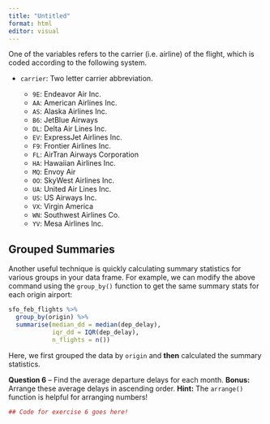 ```yaml
---
title: "Untitled"
format: html
editor: visual
---
```


One of the variables refers to the carrier (i.e. airline) of the flight, which
is coded according to the following system.

-   `carrier`: Two letter carrier abbreviation.

    -   `9E`: Endeavor Air Inc.
    -   `AA`: American Airlines Inc.
    -   `AS`: Alaska Airlines Inc.
    -   `B6`: JetBlue Airways
    -   `DL`: Delta Air Lines Inc.
    -   `EV`: ExpressJet Airlines Inc.
    -   `F9`: Frontier Airlines Inc.
    -   `FL`: AirTran Airways Corporation
    -   `HA`: Hawaiian Airlines Inc.
    -   `MQ`: Envoy Air
    -   `OO`: SkyWest Airlines Inc.
    -   `UA`: United Air Lines Inc.
    -   `US`: US Airways Inc.
    -   `VX`: Virgin America
    -   `WN`: Southwest Airlines Co.
    -   `YV`: Mesa Airlines Inc.

## Grouped Summaries 

Another useful technique is quickly calculating summary statistics for various
groups in your data frame. For example, we can modify the above command using
the `group_by()` function to get the same summary stats for each origin airport:

```r
sfo_feb_flights %>%
  group_by(origin) %>%
  summarise(median_dd = median(dep_delay), 
            iqr_dd = IQR(dep_delay), 
            n_flights = n())
```

Here, we first grouped the data by `origin` and __then__ calculated the summary
statistics.


**Question 6** -- Find the average departure delays for each month. 
**Bonus:** Arrange these average delays in ascending order. 
**Hint:** The `arrange()` function is helpful for arranging numbers!

```r
## Code for exercise 6 goes here! 


```
